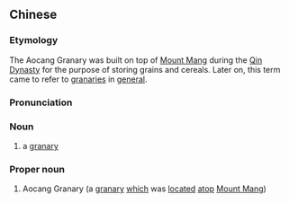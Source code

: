 {{also|敖仓}}
==Chinese==
{{zh-forms|s=敖仓}}

===Etymology===
The Aocang Granary was built on top of [[北邙山|Mount Mang]] during the [[w:Qin Dynasty|Qin Dynasty]] for the purpose of storing grains and cereals. Later on, this term came to refer to [[granaries]] in [[general]].

===Pronunciation===
{{zh-pron
|m=áocāng
|cat=n,pn
}}

===Noun===
{{zh-noun}}

# {{lb|zh|archaic}} a [[granary]]

===Proper noun===
{{zh-proper noun}}

# {{lb|zh|archaic}} Aocang Granary (a [[granary]] [[which]] was [[locate]]d [[atop]] [[北邙山|Mount Mang]])